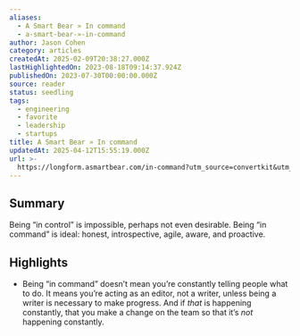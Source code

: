 ```yaml
---
aliases:
  - A Smart Bear » In command
  - a-smart-bear-»-in-command
author: Jason Cohen
category: articles
createdAt: 2025-02-09T20:38:27.000Z
lastHighlightedOn: 2023-08-18T09:14:37.924Z
publishedOn: 2023-07-30T00:00:00.000Z
source: reader
status: seedling
tags:
  - engineering
  - favorite
  - leadership
  - startups
title: A Smart Bear » In command
updatedAt: 2025-04-12T15:55:19.000Z
url: >-
  https://longform.asmartbear.com/in-command?utm_source=convertkit&utm_medium=email&utm_campaign=asmartbear_newsletter
---
```

## Summary

Being “in control” is impossible, perhaps not even desirable. Being “in command” is ideal: honest, introspective, agile, aware, and proactive.

## Highlights

- Being “in command” doesn’t mean you’re constantly telling people what to do. It means you’re acting as an editor, not a writer, unless being a writer is necessary to make progress. And if _that_ is happening constantly, that you make a change on the team so that it’s _not_ happening constantly.
